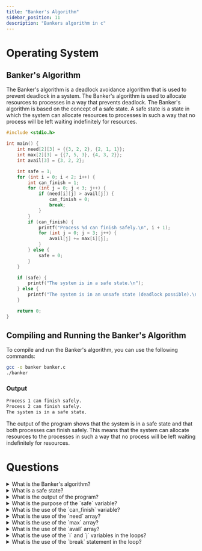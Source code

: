 ```yaml
---
title: "Banker's Algorithm"
sidebar_position: 11
description: "Bankers algorithm in c"
---
```



# <Heading name="banner" description="Banker's Algo">Operating System</Heading>

## Banker's Algorithm

The Banker's algorithm is a deadlock avoidance algorithm that is used to prevent deadlock in a system. The Banker's algorithm is used to allocate resources to processes in a way that prevents deadlock. The Banker's algorithm is based on the concept of a safe state. A safe state is a state in which the system can allocate resources to processes in such a way that no process will be left waiting indefinitely for resources.

```c
#include <stdio.h>

int main() {
    int need[2][3] = {{3, 2, 2}, {2, 1, 1}};
    int max[2][3] = {{7, 5, 3}, {4, 3, 2}};
    int avail[3] = {3, 2, 2};

    int safe = 1;
    for (int i = 0; i < 2; i++) {
        int can_finish = 1;
        for (int j = 0; j < 3; j++) {
            if (need[i][j] > avail[j]) {
                can_finish = 0;
                break;
            }
        }
        if (can_finish) {
            printf("Process %d can finish safely.\n", i + 1);
            for (int j = 0; j < 3; j++) {
                avail[j] += max[i][j];
            }
        } else {
            safe = 0;
        }
    }

    if (safe) {
        printf("The system is in a safe state.\n");
    } else {
        printf("The system is in an unsafe state (deadlock possible).\n");
    }

    return 0;
}

```

## Compiling and Running the Banker's Algorithm

To compile and run the Banker's algorithm, you can use the following commands:

```bash
gcc -o banker banker.c
./banker
```

### Output

```bash
Process 1 can finish safely.
Process 2 can finish safely.
The system is in a safe state.
```

The output of the program shows that the system is in a safe state and that both processes can finish safely. This means that the system can allocate resources to the processes in such a way that no process will be left waiting indefinitely for resources.

# Questions

<details>
  <summary>What is the Banker's algorithm?</summary>
  <div>
    The Banker's algorithm is a deadlock avoidance algorithm that is used to
    prevent deadlock in a system.
  </div>
</details>

<details>
  <summary>What is a safe state?</summary>
  <div>
    A safe state is a state in which the system can allocate resources to
    processes in such a way that no process will be left waiting indefinitely
    for resources.
  </div>
</details>

<details>
  <summary>What is the output of the program?</summary>
  <div>
    The output of the program shows that the system is in a safe state and that both processes can finish safely.
  </div>

</details>
<details>
  <summary>What is the purpose of the `safe` variable?</summary>
  <div>
    The `safe` variable is used to determine whether the system is in a safe state or not.
  </div>
</details>

<details>
  <summary>What is the use of the `can_finish` variable?</summary>
  <div>
    The `can_finish` variable is used to determine whether a process can finish
    safely or not.
  </div>
</details>

<details>
  <summary>What is the use of the `need` array?</summary>
  <div>
    The `need` array is used to store the resource needs of processes.
  </div>

</details>

<details>
  <summary>What is the use of the `max` array?</summary>
  <div>
    The `max` array is used to store the maximum resource requirements of
    processes.
  </div>
</details>

<details>
  <summary>What is the use of the `avail` array?</summary>
  <div>
    The `avail` array is used to store the available resources in the system.
  </div>
</details>

<details>
  <summary>What is the use of the `i` and `j` variables in the loops?</summary>
  <div>
    The `i` variable is used to iterate over the processes, and the `j` variable
    is used to iterate over the resources.
  </div>
</details>

<details>
  <summary>What is the use of the `break` statement in the loop?</summary>
  <div>
    The `break` statement is used to exit the loop early if a condition is met.
  </div>

</details>
